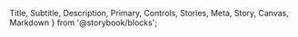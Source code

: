   Title, Subtitle, Description, Primary, Controls, Stories, Meta, Story, Canvas, Markdown
} from '@storybook/blocks';


<Meta name="Docs" of={ComponentStories} />

<Title />
<Subtitle />

## Overview
<Description />
<Primary />

## Parameters
<Controls />

## Slots

### `icon-start`

HTML to be displayed in place of the label icon. Use this if you want to render an SVG icon.

Example:
```html
<dt-label>
  <svg slot="icon-start" xmlns="http://www.w3.org/2000/svg" width="100" height="100" viewBox="0 0 100 100"><linearGradient id="lg"><stop offset="0%" stop-color="#000000"/><stop offset="100%" stop-color="#c3c3c3"/></linearGradient><rect x="2" y="2" width="96" height="96" style="fill:url(#lg);stroke:#ffffff;stroke-width:2"/><text x="50%" y="50%" font-size="18" text-anchor="middle" alignment-baseline="middle" font-family="monospace, sans-serif" fill="#ffffff">icon</text></svg>
</dt-label>
```

## Events

## CSS Properties / Theming

| Custom Properties   | Default Value   |
|---------------------|-----------------|
| `--dt-label-font-size` | `14px`   |
| `--dt-label-font-weight`  | `700`   |
| `--dt-label-color`  | `#000`  |
| `--dt-label-tooltip-color`  |  `#666`   |
| `--dt-label-tooltip-background` | `#eee`  |

## Stories
<Stories title="" />
